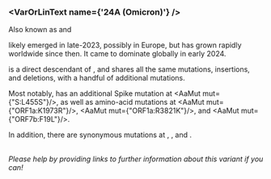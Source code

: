 



<MdxContent filepath="clusters/VoCHeader.mdx" />

### <VarOrLinText name={'24A (Omicron)'} />
Also known as <VarOrLin name="24A (Omicron)" invert={true}/> and <Who name="Omicron" />

<MdxContent filepath="clusters/OmicronHeader.mdx" />

<VarOrLin name="24A (Omicron)"/> likely emerged in late-2023, possibly in Europe, but has grown rapidly worldwide since then. It came to dominate globally in early 2024.


<VarOrLin name="24A (Omicron)" prefix=""/> is a direct descendant of <VarOrLin name="23I (Omicron)" prefix=""/>, and shares all the same mutations, insertions, and deletions, with a handful of additional mutations.


Most notably, <VarOrLin name="24A (Omicron)" prefix=""/> has an additional Spike mutation at <AaMut mut={"S:L455S"}/>, as well as amino-acid mutations at <AaMut mut={"ORF1a:K1973R"}/>, <AaMut mut={"ORF1a:R3821K"}/>, and <AaMut mut={"ORF7b:F19L"}/>.


In addition, there are synonymous mutations at <NucMut mut="T3565C" />, <NucMut mut="C12815T" />, and <NucMut mut="C18894T" />.

<br/>
<i>Please help by providing links to further information about this variant if you can!</i>




